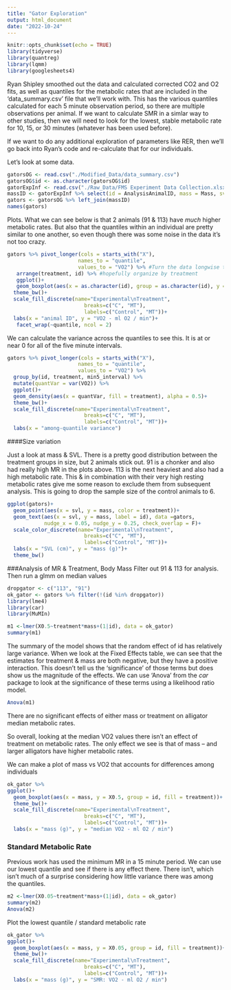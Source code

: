 ```yaml
---
title: "Gator Exploration"
output: html_document
date: "2022-10-24"
---
```


```r
knitr::opts_chunk$set(echo = TRUE)
library(tidyverse)
library(quantreg)
library(lqmm)
library(googlesheets4)
```
Ryan Shipley smoothed out the data and calculated corrected CO2 and O2 fits, as well as quantiles for the metabolic rates that are included in the 'data_summary.csv' file that we'll work with. This has the various quantiles calculated for each 5 minute observation period, so there are multiple observations per animal. If we want to calculate SMR in a simlar way to other studies, then we will need to look for the lowest, stable metabolic rate for 10, 15, or 30 minutes (whatever has been used before).  

If we want to do any additional exploration of parameters like RER, then we'll go back into Ryan's code and re-calculate that for our individuals. 

Let's look at some data.
```r
gatorsOG <- read.csv("./Modified_Data/data_summary.csv")
gatorsOG$id <- as.character(gatorsOG$id)
gatorExpInf <- read.csv("./Raw_Data/FMS Experiment Data Collection.xlsx - Sheet1.csv")
massID <- gatorExpInf %>% select(id = AnalysisAnimalID, mass = Mass, svl = SVL)
gators <- gatorsOG %>% left_join(massID)
names(gators)
```

Plots. What we can see below is that 2 animals (91 & 113) have *much* higher metabolic rates. But also that the quantiles within an individual are pretty similar to one another, so even though there was some noise in the data it's not too crazy.

```r
gators %>% pivot_longer(cols = starts_with("X"),
                       names_to = "quantile",
                       values_to = "VO2") %>% #Turn the data longwise to make facets easier
   arrange(treatment, id) %>% #hopefully organize by treatment
   ggplot()+
   geom_boxplot(aes(x = as.character(id), group = as.character(id), y = VO2, fill = treatment))+
  theme_bw()+
  scale_fill_discrete(name="Experimental\nTreatment",
                         breaks=c("C", "MT"),
                         labels=c("Control", "MT"))+
  labs(x = "animal ID", y = "VO2 - ml O2 / min")+
   facet_wrap(~quantile, ncol = 2)
```

We can calculate the variance across the quantiles to see this. It is at or near 0 for all of the five minute intervals.

```r
gators %>% pivot_longer(cols = starts_with("X"),
                       names_to = "quantile",
                       values_to = "VO2") %>% 
  group_by(id, treatment, min5_interval) %>% 
  mutate(quantVar = var(VO2)) %>% 
  ggplot()+
  geom_density(aes(x = quantVar, fill = treatment), alpha = 0.5)+
  theme_bw()+
  scale_fill_discrete(name="Experimental\nTreatment",
                         breaks=c("C", "MT"),
                         labels=c("Control", "MT"))+
  labs(x = "among-quantile variance")
```


####Size variation

Just a look at mass & SVL. There is a pretty good distribution between the treatment groups in size, but 2 animals stick out. 91 is a chonker and also had really high MR in the plots above. 113 is the next heaviest and also had a high metabolic rate. This & in combination with their very high resting metabolic rates give me some reason to exclude them from subsequent analysis. This is going to drop the sample size of the control animals to 6. 

```r
ggplot(gators)+
  geom_point(aes(x = svl, y = mass, color = treatment))+
  geom_text(aes(x = svl, y = mass, label = id), data =gators, 
            nudge_x = 0.05, nudge_y = 0.25, check_overlap = F)+
  scale_color_discrete(name="Experimental\nTreatment",
                         breaks=c("C", "MT"),
                         labels=c("Control", "MT"))+
  labs(x = "SVL (cm)", y = "mass (g)")+
  theme_bw()
```


###Analysis of MR & Treatment, Body Mass
Filter out 91 & 113 for analysis. Then run a glmm on median values

```r
dropgator <- c("113", "91")
ok_gator <- gators %>% filter(!(id %in% dropgator))
library(lme4)
library(car)
library(MuMIn)

m1 <-lmer(X0.5~treatment*mass+(1|id), data = ok_gator) 
summary(m1)

```
The summary of the model shows that the random effect of id has relatively large variance. When we look at the Fixed Effects table, we can see that the estimates for treatment & mass are both negative, but they have a positive interaction. This doesn't tell us the 'significance' of those terms but does show us the magnitude of the effects. We can use 'Anova' from the *car* package to look at the significance of these terms using a likelihood ratio model.


```r
Anova(m1)
```

There are no significant effects of either mass or treatment on alligator median metabolic rates.

So overall, looking at the median VO2 values there isn't an effect of treatment on metabolic rates. The only effect we see is that of mass -- and larger alligators have higher metabolic rates. 

We can make a plot of mass vs VO2 that accounts for differences among individuals

```r
ok_gator %>% 
ggplot()+
  geom_boxplot(aes(x = mass, y = X0.5, group = id, fill = treatment))+
  theme_bw()+
  scale_fill_discrete(name="Experimental\nTreatment",
                         breaks=c("C", "MT"),
                         labels=c("Control", "MT"))+
  labs(x = "mass (g)", y = "median VO2 - ml O2 / min")

```

### Standard Metabolic Rate
Previous work has used the minimum MR in a 15 minute period. We can use our lowest quantile and see if there is any effect there. There isn't, which isn't much of a surprise considering how little variance there was among the quantiles.

```r
m2 <-lmer(X0.05~treatment*mass+(1|id), data = ok_gator) 
summary(m2)
Anova(m2)
```
Plot the lowest quantile / standard metabolic rate

```r
ok_gator %>% 
ggplot()+
  geom_boxplot(aes(x = mass, y = X0.05, group = id, fill = treatment))+
  theme_bw()+
  scale_fill_discrete(name="Experimental\nTreatment",
                         breaks=c("C", "MT"),
                         labels=c("Control", "MT"))+
  labs(x = "mass (g)", y = "SMR: VO2 - ml O2 / min")
```





